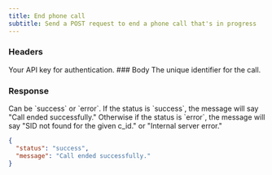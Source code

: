 ```yaml
---
title: End phone call
subtitle: Send a POST request to end a phone call that's in progress
---
```



### Headers

<ParamField header="authorization" type="string" required>
  Your API key for authentication.
</ParamField>
### Body

<ParamField body="call_id" type="string" required>
  The unique identifier for the call.
</ParamField>

### Response

<ResponseField name="status" type="string">
  Can be `success` or `error`.
</ResponseField>

<ResponseField name="message" type="string">
  If the status is `success`, the message will say "Call ended successfully."
  Otherwise if the status is `error`, the message will say "SID not found for
  the given c_id." or "Internal server error."
</ResponseField>

<ResponseExample>

```json Response
{
  "status": "success",
  "message": "Call ended successfully."
}
```

</ResponseExample>









